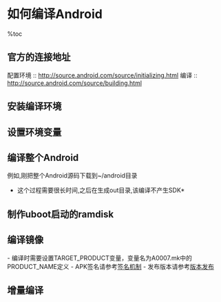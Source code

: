 = 如何编译Android =

%toc

== 官方的连接地址 ==
配置环境 :: http://source.android.com/source/initializing.html
编译 :: http://source.android.com/source/building.html

== 安装编译环境 ==
{{{class="brush: bash"
$ sudo apt-get install git-core gnupg sun-java5-jdk flex bison gperf \
            libsdl-dev libesd0-dev libwxgtk2.6-dev build-essential   \
            zip curl libncurses5-dev zlib1g-dev

# 根据版本可选择安装jdk6
$ sudo apt-get install sun-java6-jdk
}}}

== 设置环境变量 ==
{{{class="brush: bash"
vim ~/.bashrc

####设置以下变量####
JAVA_HOME=/usr/lib/jvm/java-6-sun
JRE_HOME=${JAVA_HOME}/jre
CLASSPATH=.:${JAVA_HOME}/lib:$JRE_HOME/lib:$CLASSPATH

export JAVA_HOME;
export JRE_HOME;
export CLASSPATH;
export JAVA_PATH=${JAVA_HOME}/bin:${JRE_HOME}/bin
export PATH=${PATH}:${JAVA_PATH};

source ~/.bashrc
}}}

== 编译整个Android ==
例如,刚把整个Android源码下载到~/android目录
{{{class="brush: bash"
$ cd ~/android
$ . build/envsetup.sh
$ lunch 1 #加载默认编译环境
$ make

# 输入help查看有用的命令
- croot:   Changes directory to the  of the tree.
- m:       Makes from the  of the tree.
- mm:      Builds all of the modules in the current directory.
- mmm:     Builds all of the modules in the supplied directories.
- cgrep:   Greps on all local C/C++ files.
- jgrep:   Greps on all local Java files.
- resgrep: Greps on all local res/*.xml files. 
}}}
*这个过程需要很长时间,之后在生成out目录,该编译不产生SDK*
{{{class="brush: text"
~/android/out/target/product/generic    --- 系统镜像等文件
~/android/out/host/linux-x86/bin        --- android工具软件
}}}

== 制作uboot启动的ramdisk ==
{{{class="brush:bash"
$ mkdir inand_rootfs
$ cp -Rfp $OUT_PROD/root/* ./inand_rootfs

$ cd $OUT_PROD/inand_rootfs
$ find . | cpio -o -H newc | gzip > ../ramdisk.img
$ cd ..
$ mkimage -A arm -O linux -T ramdisk -C none -a 0x80800000 -e 0x80800000 -n 'ramdisk-uboot' \
          -d ramdisk.img ramdisk-uboot.img
}}}

== 编译镜像 ==
- 编译时需要设置TARGET_PRODUCT变量，变量名为A0007.mk中的PRODUCT_NAME定义
- APK签名请参考[[签名机制]]
- 发布版本请参考[[版本发布]]

{{{class="brush:bash"
# 编译eng版的镜像
$ make PRODUCT-A0007-eng
或
$ make TARGET_PRODUCT=A0007 TARGET_BUILD_VARIANT=eng

# 编译user版的镜像
$ make PRODUCT-A0007-user
或
$ make TARGET_PRODUCT=A0007 TARGET_BUILD_VARIANT=user

# 生成发布系统
$ make -j4 PRODUCT-A0007-user dist
}}}

== 增量编译 ==
{{{class="brush:bash"
# 1.编译修改的模块代码
cd ~/android/src 
mmm packages/apps/Contacts

# 2.生成新的系统镜像system.img
cd ~/android/src
make stnod

# 3.拷贝到目标目录
cp out/target/product/generic/system.img des/

# 4.删除遗留数据
emulator -wipe-data
}}}
